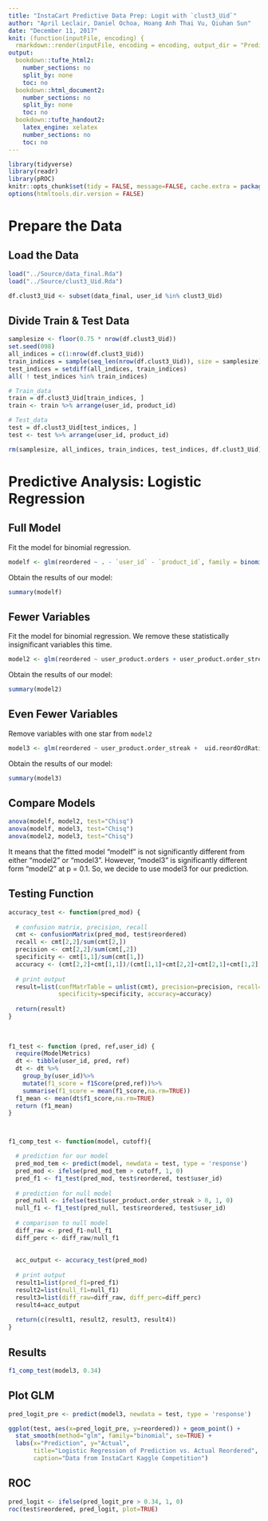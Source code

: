 ```yaml
---
title: "InstaCart Predictive Data Prep: Logit with `clust3_Uid`"
author: "April Leclair, Daniel Ochoa, Hoang Anh Thai Vu, Qiuhan Sun"
date: "December 11, 2017"
knit: (function(inputFile, encoding) {
  rmarkdown::render(inputFile, encoding = encoding, output_dir = "PredictiveAnalysis_HTML_Output") })
output:
  bookdown::tufte_html2:
    number_sections: no
    split_by: none
    toc: no
  bookdown::html_document2:
    number_sections: no
    split_by: none
    toc: no
  bookdown::tufte_handout2:
    latex_engine: xelatex
    number_sections: no
    toc: no
---
```


```r
library(tidyverse)
library(readr)
library(pROC)
knitr::opts_chunk$set(tidy = FALSE, message=FALSE, cache.extra = packageVersion('tufte'))
options(htmltools.dir.version = FALSE)
```



# Prepare the Data

## Load the Data

```r
load("../Source/data_final.Rda")
load("../Source/clust3_Uid.Rda")
```

```r
df.clust3_Uid <- subset(data_final, user_id %in% clust3_Uid)  
```



## Divide Train & Test Data

```r
samplesize <- floor(0.75 * nrow(df.clust3_Uid))
set.seed(098)
all_indices = c(1:nrow(df.clust3_Uid))
train_indices = sample(seq_len(nrow(df.clust3_Uid)), size = samplesize)
test_indices = setdiff(all_indices, train_indices)
all( ! test_indices %in% train_indices)

# Train_data
train = df.clust3_Uid[train_indices, ]
train <- train %>% arrange(user_id, product_id)

# Test_data
test = df.clust3_Uid[test_indices, ] 
test <- test %>% arrange(user_id, product_id)

rm(samplesize, all_indices, train_indices, test_indices, df.clust3_Uid)
```



# Predictive Analysis: Logistic Regression

## Full Model 

Fit the model for binomial regression.

```r
modelf <- glm(reordered ~ . - `user_id` - `product_id`, family = binomial(link = 'logit'), data = train)
```

Obtain the results of our model:
```r
summary(modelf)
```

## Fewer Variables

Fit the model for binomial regression. We remove these statistically insignificant variables this time.

```r
model2 <- glm(reordered ~ user_product.orders + user_product.order_streak +  uid.reordOrdRatio + uid.aveHr + uid.sdHr + uid.sdDow + uid.produce_distr + uid.produce_distr + uid.beverages_distr + uid.bakery_distr + uid.deli_distr + product.userReordProb + product.aveTimesOrdered + product.reordOrdRatio + user_product.ordersSinceLastOrdered + user_product.orderRate + user_product.orderRateSinceFirstOrdered, family = binomial(link = 'logit'), data = train)
```

Obtain the results of our model:
```r
summary(model2)
```

## Even Fewer Variables

Remove variables with one star from `model2`

```r
model3 <- glm(reordered ~ user_product.order_streak +  uid.reordOrdRatio + uid.aveHr + uid.sdHr + uid.produce_distr + uid.produce_distr + uid.beverages_distr + uid.bakery_distr + uid.deli_distr + product.userReordProb + product.aveTimesOrdered + product.reordOrdRatio + user_product.ordersSinceLastOrdered + user_product.orderRate + user_product.orderRateSinceFirstOrdered, family = binomial(link = 'logit'), data = train)
```


Obtain the results of our model:
```r
summary(model3)
```

## Compare Models

```r
anova(modelf, model2, test="Chisq")
anova(modelf, model3, test="Chisq")
anova(model2, model3, test="Chisq")
```

It means that the fitted model "modelf" is not significantly different from either "model2" or "model3". However, "model3" is significantly different form "model2" at p = 0.1. So, we decide to use model3 for our prediction.


## Testing Function

```r
accuracy_test <- function(pred_mod) {
  
  # confusion matrix, precision, recall
  cmt <- confusionMatrix(pred_mod, test$reordered)
  recall <- cmt[2,2]/sum(cmt[2,])
  precision <- cmt[2,2]/sum(cmt[,2])
  specificity <- cmt[1,1]/sum(cmt[1,])
  accuracy <- (cmt[2,2]+cmt[1,1])/(cmt[1,1]+cmt[2,2]+cmt[2,1]+cmt[1,2])
  
  # print output
  result=list(confMatrTable = unlist(cmt), precision=precision, recall=recall,
              specificity=specificity, accuracy=accuracy)
  
  return(result)
}
  
  
  
f1_test <- function (pred, ref,user_id) {
  require(ModelMetrics)
  dt <- tibble(user_id, pred, ref)
  dt <- dt %>%
    group_by(user_id)%>%
    mutate(f1_score = f1Score(pred,ref))%>%
    summarise(f1_score = mean(f1_score,na.rm=TRUE))
  f1_mean <- mean(dt$f1_score,na.rm=TRUE)
  return (f1_mean)
}



f1_comp_test <- function(model, cutoff){

  # prediction for our model
  pred_mod_tem <- predict(model, newdata = test, type = 'response')
  pred_mod <- ifelse(pred_mod_tem > cutoff, 1, 0)
  pred_f1 <- f1_test(pred_mod, test$reordered, test$user_id)
  
  # prediction for null model
  pred_null <- ifelse(test$user_product.order_streak > 0, 1, 0)
  null_f1 <- f1_test(pred_null, test$reordered, test$user_id)
  
  # comparison to null model
  diff_raw <- pred_f1-null_f1
  diff_perc <- diff_raw/null_f1
  
  
  acc_output <- accuracy_test(pred_mod)
  
  # print output
  result1=list(pred_f1=pred_f1)
  result2=list(null_f1=null_f1)
  result3=list(diff_raw=diff_raw, diff_perc=diff_perc)
  result4=acc_output
  
  return(c(result1, result2, result3, result4))
}
```


## Results

```r
f1_comp_test(model3, 0.34)
```


## Plot GLM

```r
pred_logit_pre <- predict(model3, newdata = test, type = 'response')

ggplot(test, aes(x=pred_logit_pre, y=reordered)) + geom_point() +
  stat_smooth(method="glm", family="binomial", se=TRUE) +
  labs(x="Prediction", y="Actual",
       title="Logistic Regression of Prediction vs. Actual Reordered",
       caption="Data from InstaCart Kaggle Competition")
```


## ROC

```r
pred_logit <- ifelse(pred_logit_pre > 0.34, 1, 0)
roc(test$reordered, pred_logit, plot=TRUE)
```